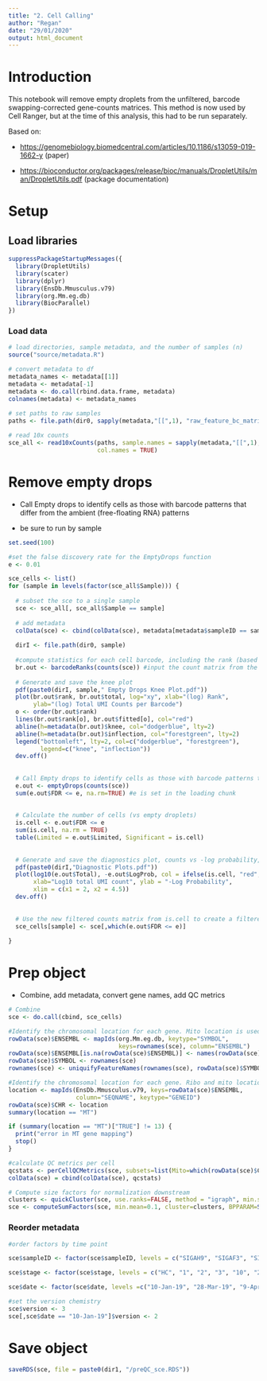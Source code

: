 ```yaml
---
title: "2. Cell Calling"
author: "Regan"
date: "29/01/2020"
output: html_document
---
```


# Introduction

This notebook will remove empty droplets from the unfiltered, barcode swapping-corrected gene-counts matrices. This method is now used by Cell Ranger, but at the time of this analysis, this had to be run separately.

Based on:

-   <https://genomebiology.biomedcentral.com/articles/10.1186/s13059-019-1662-y> (paper)

-   <https://bioconductor.org/packages/release/bioc/manuals/DropletUtils/man/DropletUtils.pdf> (package documentation)

# Setup

## Load libraries

```r
suppressPackageStartupMessages({
  library(DropletUtils)
  library(scater)
  library(dplyr)
  library(EnsDb.Mmusculus.v79)
  library(org.Mm.eg.db)
  library(BiocParallel)
})
```

### Load data

```r
# load directories, sample metadata, and the number of samples (n)
source("source/metadata.R")

# convert metadata to df
metadata_names <- metadata[[1]]
metadata <- metadata[-1]
metadata <- do.call(rbind.data.frame, metadata)
colnames(metadata) <- metadata_names
  
# set paths to raw samples
paths <- file.path(dir0, sapply(metadata,"[[",1), "raw_feature_bc_matrix")

# read 10x counts
sce_all <- read10xCounts(paths, sample.names = sapply(metadata,"[[",1),
                         col.names = TRUE)

```

# Remove empty drops

-   Call Empty drops to identify cells as those with barcode patterns that differ from the ambient (free-floating RNA) patterns

-   be sure to run by sample

```r
set.seed(100)

#set the false discovery rate for the EmptyDrops function
e <- 0.01

sce_cells <- list()
for (sample in levels(factor(sce_all$Sample))) {
  
  # subset the sce to a single sample
  sce <- sce_all[, sce_all$Sample == sample]
  
  # add metadata
  colData(sce) <- cbind(colData(sce), metadata[metadata$sampleID == sample,])
  
  dirI <- file.path(dir0, sample)
  
  #compute statistics for each cell barcode, including the rank (based on total UMI counts per cell), knee and inflection points, total number of counts per barcode, the fitted value
  br.out <- barcodeRanks(counts(sce)) #input the count matrix from the sc
  
  # Generate and save the knee plot
  pdf(paste0(dirI, sample," Empty Drops Knee Plot.pdf"))
  plot(br.out$rank, br.out$total, log="xy", xlab="(log) Rank",
       ylab="(log) Total UMI Counts per Barcode") 
  o <- order(br.out$rank)
  lines(br.out$rank[o], br.out$fitted[o], col="red")
  abline(h=metadata(br.out)$knee, col="dodgerblue", lty=2)
  abline(h=metadata(br.out)$inflection, col="forestgreen", lty=2)
  legend("bottomleft", lty=2, col=c("dodgerblue", "forestgreen"),
         legend=c("knee", "inflection"))
  dev.off()
  
  
  # Call Empty drops to identify cells as those with barcode patterns that differ from the ambient (loose, free-floating RNA) patterns
  e.out <- emptyDrops(counts(sce))
  sum(e.out$FDR <= e, na.rm=TRUE) #e is set in the loading chunk
  
  
  # Calculate the number of cells (vs empty droplets)
  is.cell <- e.out$FDR <= e
  sum(is.cell, na.rm = TRUE)
  table(Limited = e.out$Limited, Significant = is.cell)
  
  
  # Generate and save the diagnostics plot, counts vs -log probability, to visualize potential empty drops vs cells
  pdf(paste0(dirI,"Diagnostic Plots.pdf"))
  plot(log10(e.out$Total), -e.out$LogProb, col = ifelse(is.cell, "red", "black"),
       xlab="Log10 total UMI count", ylab = "-Log Probability",
       xlim = c(x1 = 2, x2 = 4.5))
  dev.off()
  
  
  # Use the new filtered counts matrix from is.cell to create a filtered sce dataset
  sce_cells[sample] <- sce[,which(e.out$FDR <= e)]
  
}
```

# Prep object

-   Combine, add metadata, convert gene names, add QC metrics

```r
# Combine
sce <- do.call(cbind, sce_cells)

#Identify the chromosomal location for each gene. Mito location is used for downstream QC"
rowData(sce)$ENSEMBL <- mapIds(org.Mm.eg.db, keytype="SYMBOL", 
                               keys=rownames(sce), column="ENSEMBL")   
rowData(sce)$ENSEMBL[is.na(rowData(sce)$ENSEMBL)] <- names(rowData(sce)$ENSEMBL)[is.na(rowData(sce)$ENSEMBL)]
rowData(sce)$SYMBOL <- rownames(sce)
rownames(sce) <- uniquifyFeatureNames(rownames(sce), rowData(sce)$SYMBOL)

#Identify the chromosomal location for each gene. Ribo and mito location is used for downstream QC"
location <- mapIds(EnsDb.Mmusculus.v79, keys=rowData(sce)$ENSEMBL, 
                   column="SEQNAME", keytype="GENEID")
rowData(sce)$CHR <- location
summary(location == "MT")

if (summary(location == "MT")["TRUE"] != 13) {
  print("error in MT gene mapping")
  stop()
}

#calculate QC metrics per cell
qcstats <- perCellQCMetrics(sce, subsets=list(Mito=which(rowData(sce)$CHR =="MT"))) 
colData(sce) = cbind(colData(sce), qcstats)

# Compute size factors for normalization downstream
clusters <- quickCluster(sce, use.ranks=FALSE, method = "igraph", min.size = 100) # must set min.size, otherwise it takes forever
sce <- computeSumFactors(sce, min.mean=0.1, cluster=clusters, BPPARAM=SerialParam()) 
```

### Reorder metadata

```r
#order factors by time point

sce$sampleID <- factor(sce$sampleID, levels = c("SIGAH9", "SIGAF3", "SIGAD10", "SIGAG11.D2", "SIGAF9","SIGAG9.D1","SIGAH11", "SIGAE11","SIGAF11","SIGAE3", "SIGAD3", "SIGAG9.D3", "SIGAE10", "SIGAF10", "SIGAG11.D21"))

sce$stage <- factor(sce$stage, levels = c("HC", "1", "2", "3", "10", "21"))

sce$date <- factor(sce$date, levels =c("10-Jan-19", "28-Mar-19", "9-Apr-19", "23-May-19","20-Jul-19"))

#set the version chemistry
sce$version <- 3
sce[,sce$date == "10-Jan-19"]$version <- 2
```

# Save object

```r
saveRDS(sce, file = paste0(dir1, "/preQC_sce.RDS"))
```
